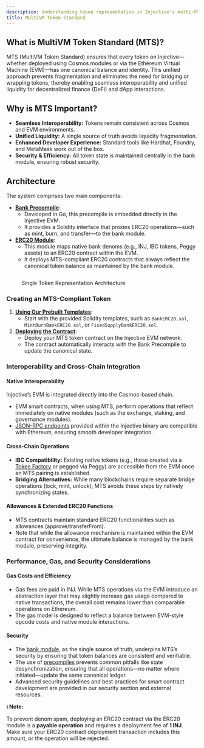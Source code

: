```yaml
---
description: Understanding token representation in Injective's multi-VM architecture
title: MultiVM Token Standard
---
```


## What is MultiVM Token Standard (MTS)?

MTS (MultiVM Token Standard) ensures that every token on Injective—whether deployed using Cosmos modules or via the Ethereum Virtual Machine (EVM)—has one canonical balance and identity. This unified approach prevents fragmentation and eliminates the need for bridging or wrapping tokens, thereby enabling seamless interoperability and unified liquidity for decentralized finance (DeFi) and dApp interactions.

## Why is MTS Important?

* **Seamless Interoperability:** Tokens remain consistent across Cosmos and EVM environments.
* **Unified Liquidity:** A single source of truth avoids liquidity fragmentation.
* **Enhanced Developer Experience:** Standard tools like Hardhat, Foundry, and MetaMask work out of the box.
* **Security & Efficiency:** All token state is maintained centrally in the bank module, ensuring robust security.

## Architecture

The system comprises two main components:

* [**Bank Precompile**](./bank-precompile.md):
  * Developed in Go, this precompile is embedded directly in the Injective EVM.
  * It provides a Solidity interface that proxies ERC20 operations—such as mint, burn, and transfer—to the bank module.
* [**ERC20 Module**](./erc20-module.md):
  * This module maps native bank denoms (e.g., INJ, IBC tokens, Peggy assets) to an ERC20 contract within the EVM.
  * It deploys MTS-compliant ERC20 contracts that always reflect the canonical token balance as maintained by the bank module.

<figure><img src="../../.gitbook/assets/multivm-token-single-token-representation-architecture.png" alt="" /><figcaption><p>Single Token Representation Architecture</p></figcaption></figure>

### **Creating an** MT&#x53;**-Compliant Token**

1. [**Using Our Prebuilt Templates**](https://github.com/InjectiveLabs/solidity-contracts/tree/master/src):
   * Start with the provided Solidity templates, such as `BankERC20.sol`, `MintBurnBankERC20.sol`, or `FixedSupplyBankERC20.sol`.
2. [**Deploying the Contract**](./smart-contracts/):
   * Deploy your MTS token contract on the Injective EVM network.
   * The contract automatically interacts with the Bank Precompile to update the canonical state.

### **Interoperability and Cross-Chain Integration**

#### **Native Interoperability**

Injective’s EVM is integrated directly into the Cosmos-based chain.

* EVM smart contracts, when using MTS, perform operations that reflect immediately on native modules (such as the exchange, staking, and governance modules).
* [JSON-RPC endpoints](./network-information.md) provided within the Injective binary are compatible with Ethereum, ensuring smooth developer integration.

#### **Cross-Chain Operations**

* **IBC Compatibility:** Existing native tokens (e.g., those created via a [Token Factory](../developers-native/injective/tokenfactory/) or pegged via Peggy) are accessible from the EVM once an MTS pairing is established.
* **Bridging Alternatives:** While many blockchains require separate bridge operations (lock, mint, unlock), MTS avoids these steps by natively synchronizing states.

#### **Allowances & Extended ERC20 Functions**

* MTS contracts maintain standard ERC20 functionalities such as allowances (approve/transferFrom).
* Note that while the allowance mechanism is maintained within the EVM contract for convenience, the ultimate balance is managed by the bank module, preserving integrity.

### **Performance, Gas, and Security Considerations**

#### **Gas Costs and Efficiency**

* Gas fees are paid in INJ. While MTS operations via the EVM introduce an abstraction layer that may slightly increase gas usage compared to native transactions, the overall cost remains lower than comparable operations on Ethereum.
* The gas model is designed to reflect a balance between EVM-style opcode costs and native module interactions.

#### **Security**

* The [bank module](../developers-native/core/bank/), as the single source of truth, underpins MTS’s security by ensuring that token balances are consistent and verifiable.
* The use of [precompiles](./precompiles.md) prevents common pitfalls like state desynchronization, ensuring that all operations—no matter where initiated—update the same canonical ledger.
* Advanced security guidelines and best practices for smart contract development are provided in our security section and external resources.

**ℹ️ Note:**

To prevent denom spam, deploying an ERC20 contract via the ERC20 module is a **payable operation** and requires a deployment fee of **1 INJ**. Make sure your ERC20 contract deployment transaction includes this amount, or the operation will be rejected.
